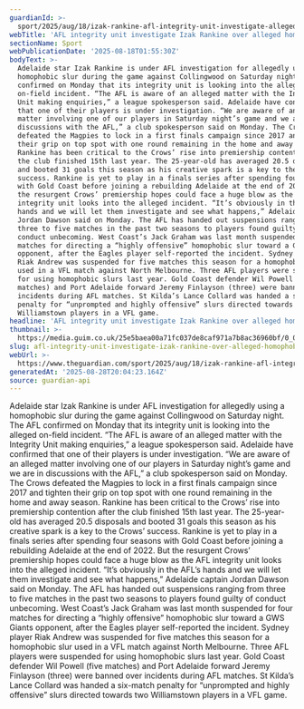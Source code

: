 ```yaml
---
guardianId: >-
  sport/2025/aug/18/izak-rankine-afl-integrity-unit-investigate-alleged-homophobic-slur-ntwnfb
webTitle: 'AFL integrity unit investigate Izak Rankine over alleged homophobic slur '
sectionName: Sport
webPublicationDate: '2025-08-18T01:55:30Z'
bodyText: >-
  Adelaide star Izak Rankine is under AFL investigation for allegedly using a
  homophobic slur during the game against Collingwood on Saturday night. The AFL
  confirmed on Monday that its integrity unit is looking into the alleged
  on-field incident. “The AFL is aware of an alleged matter with the Integrity
  Unit making enquiries,” a league spokesperson said. Adelaide have confirmed
  that one of their players is under investigation. “We are aware of an alleged
  matter involving one of our players in Saturday night’s game and we are in
  discussions with the AFL,” a club spokesperson said on Monday. The Crows
  defeated the Magpies to lock in a first finals campaign since 2017 and tighten
  their grip on top spot with one round remaining in the home and away season.
  Rankine has been critical to the Crows’ rise into premiership contention after
  the club finished 15th last year. The 25-year-old has averaged 20.5 disposals
  and booted 31 goals this season as his creative spark is a key to the Crows’
  success. Rankine is yet to play in a finals series after spending four seasons
  with Gold Coast before joining a rebuilding Adelaide at the end of 2022. But
  the resurgent Crows’ premiership hopes could face a huge blow as the AFL
  integrity unit looks into the alleged incident. “It’s obviously in the AFL’s
  hands and we will let them investigate and see what happens,” Adelaide captain
  Jordan Dawson said on Monday. The AFL has handed out suspensions ranging from
  three to five matches in the past two seasons to players found guilty of
  conduct unbecoming. West Coast’s Jack Graham was last month suspended for four
  matches for directing a “highly offensive” homophobic slur toward a GWS Giants
  opponent, after the Eagles player self-reported the incident. Sydney player
  Riak Andrew was suspended for five matches this season for a homophobic slur
  used in a VFL match against North Melbourne. Three AFL players were suspended
  for using homophobic slurs last year. Gold Coast defender Wil Powell (five
  matches) and Port Adelaide forward Jeremy Finlayson (three) were banned over
  incidents during AFL matches. St Kilda’s Lance Collard was handed a six-match
  penalty for “unprompted and highly offensive” slurs directed towards two
  Williamstown players in a VFL game.
headline: 'AFL integrity unit investigate Izak Rankine over alleged homophobic slur '
thumbnail: >-
  https://media.guim.co.uk/25e5baea00a71fc037de8caf971a7b8ac36960bf/0_0_3574_2861/500.jpg
slug: afl-integrity-unit-investigate-izak-rankine-over-alleged-homophobic-slur
webUrl: >-
  https://www.theguardian.com/sport/2025/aug/18/izak-rankine-afl-integrity-unit-investigate-alleged-homophobic-slur-ntwnfb
generatedAt: '2025-08-28T20:04:23.164Z'
source: guardian-api
---
```

Adelaide star Izak Rankine is under AFL investigation for allegedly using a homophobic slur during the game against Collingwood on Saturday night. The AFL confirmed on Monday that its integrity unit is looking into the alleged on-field incident. “The AFL is aware of an alleged matter with the Integrity Unit making enquiries,” a league spokesperson said. Adelaide have confirmed that one of their players is under investigation. “We are aware of an alleged matter involving one of our players in Saturday night’s game and we are in discussions with the AFL,” a club spokesperson said on Monday. The Crows defeated the Magpies to lock in a first finals campaign since 2017 and tighten their grip on top spot with one round remaining in the home and away season. Rankine has been critical to the Crows’ rise into premiership contention after the club finished 15th last year. The 25-year-old has averaged 20.5 disposals and booted 31 goals this season as his creative spark is a key to the Crows’ success. Rankine is yet to play in a finals series after spending four seasons with Gold Coast before joining a rebuilding Adelaide at the end of 2022. But the resurgent Crows’ premiership hopes could face a huge blow as the AFL integrity unit looks into the alleged incident. “It’s obviously in the AFL’s hands and we will let them investigate and see what happens,” Adelaide captain Jordan Dawson said on Monday. The AFL has handed out suspensions ranging from three to five matches in the past two seasons to players found guilty of conduct unbecoming. West Coast’s Jack Graham was last month suspended for four matches for directing a “highly offensive” homophobic slur toward a GWS Giants opponent, after the Eagles player self-reported the incident. Sydney player Riak Andrew was suspended for five matches this season for a homophobic slur used in a VFL match against North Melbourne. Three AFL players were suspended for using homophobic slurs last year. Gold Coast defender Wil Powell (five matches) and Port Adelaide forward Jeremy Finlayson (three) were banned over incidents during AFL matches. St Kilda’s Lance Collard was handed a six-match penalty for “unprompted and highly offensive” slurs directed towards two Williamstown players in a VFL game.
